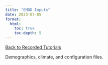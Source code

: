 ```yaml
---
title: "EMOD Inputs"
date: 2023-07-05
format: 
  html: 
    toc: true
    toc-depth: 5
---
```

[[Back to Recorded Tutorials](../recorded_tutorials.qmd)]{.aside}

Demographics, climate, and configuration files. 